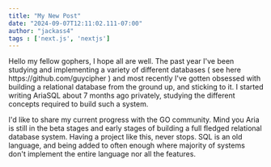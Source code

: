 ---
title: "My New Post"
date: "2024-09-07T12:11:02.111-07:00"
author: "jackass4"
tags : ['next.js', 'nextjs']
---

<p>Hello my fellow gophers, I hope all are well. The past year I've been studying and implementing a variety of different databases ( see here <Link href="https://github.com/guycipher">https://github.com/guycipher</Link>  ) and most recently I've gotten obsessed with building a relational database from the ground up, and sticking to it. I started writing AriaSQL about 7 months ago privately, studying the different concepts required to build such a system.</p>

<p>I'd like to share my current progress with the GO community. Mind you Aria is still in the beta stages and early stages of building a full fledged relational database system. Having a project like this, never stops. SQL is an old language, and being added to often enough where majority of systems don't implement the entire language nor all the features.</p>
